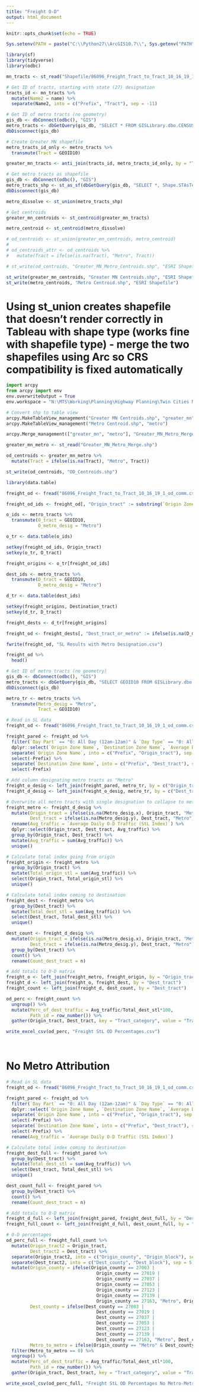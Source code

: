 ```yaml
---
title: "Freight O-D"
output: html_document
---
```


```r
knitr::opts_chunk$set(echo = TRUE)

Sys.setenv(PATH = paste("C:\\Python27\\ArcGIS10.7\\", Sys.getenv("PATH"), sep=";"))
```

```r
library(sf)
library(tidyverse)
library(odbc)

mn_tracts <- st_read("Shapefile/86096_Freight_Tract_to_Tract_10_16_19_1_origin.shp")

# Get ID of tracts, starting with state (27) designation
tracts_id <- mn_tracts %>%
  mutate(Name2 = name) %>%
  separate(Name2, into = c("Prefix", "Tract"), sep = -11)

# Get ID of metro tracts (no geometry)
gis_db <- dbConnect(odbc(), "GIS")
metro_tracts <- dbGetQuery(gis_db, "SELECT * FROM GISLibrary.dbo.CENSUS2010TIGERTRACT")
dbDisconnect(gis_db)

# Create Greater MN shapefile
metro_tracts_id_only <- metro_tracts %>%
  transmute(Tract = GEOID10)

greater_mn_tracts <- anti_join(tracts_id, metro_tracts_id_only, by = "Tract")

# Get metro tracts as shapefile
gis_db <- dbConnect(odbc(), "GIS")
metro_tracts_shp <- st_as_sf(dbGetQuery(gis_db, "SELECT *, Shape.STAsText() as wkt FROM GISLibrary.dbo.CENSUS2010TIGERTRACT"), wkt = "wkt", crs = 26915)
dbDisconnect(gis_db)

metro_dissolve <- st_union(metro_tracts_shp)

# Get centroids
greater_mn_centroids <- st_centroid(greater_mn_tracts)

metro_centroid <- st_centroid(metro_dissolve)

# od_centroids <- st_union(greater_mn_centroids, metro_centroid)
# 
# od_centroids_attr <- od_centroids %>%
#   mutate(Tract = ifelse(is.na(Tract), "Metro", Tract))

# st_write(od_centroids, "Greater_MN_Metro_Centroids.shp", "ESRI Shapefile")

st_write(greater_mn_centroids, "Greater MN Centroids.shp", "ESRI Shapefile")
st_write(metro_centroids, "Metro Centroid.shp", "ESRI Shapefile")

```

# Using st_union creates shapefile that doesn't render correctly in Tableau with shape type (works fine with shapefile type) - merge the two shapefiles using Arc so CRS compatibility is fixed automatically

```python
import arcpy
from arcpy import env
env.overwriteOutput = True
env.workspace = "N:\MTS\Working\Planning\Highway Planning\Twin Cities Mobility Needs Analysis 2020\Freight-O-D"

# Convert shp to table view
arcpy.MakeTableView_management("Greater MN Centroids.shp", "greater_mn")
arcpy.MakeTableView_management("Metro Centroid.shp", "metro")

arcpy.Merge_management(["greater_mn", "metro"], "Greater_MN_Metro_Merge")

```

```r
greater_mn_metro <- st_read("Greater_MN_Metro_Merge.shp")

od_centroids <- greater_mn_metro %>%
  mutate(Tract = ifelse(is.na(Tract), "Metro", Tract))

st_write(od_centroids, "OD_Centroids.shp")
```

```r
library(data.table)

freight_od <- fread("86096_Freight_Tract_to_Tract_10_16_19_1_od_comm.csv")

freight_od_ids <- freight_od[, "Origin_tract" := substring(`Origin Zone Name`, 10, length(`Origin Zone Name`))][, "Destination_tract" := substring(`Destination Zone Name`, 10, length(`Destination Zone Name`))]

o_ids <- metro_tracts %>%
  transmute(O_tract = GEOID10,
            O_metro_desig = "Metro")

o_tr <- data.table(o_ids)

setkey(freight_od_ids, Origin_tract)
setkey(o_tr, O_tract)

freight_origins <- o_tr[freight_od_ids]

dest_ids <- metro_tracts %>%
  transmute(D_tract = GEOID10,
            D_metro_desig = "Metro")

d_tr <- data.table(dest_ids)

setkey(freight_origins, Destination_tract)
setkey(d_tr, D_tract)

freight_dests <- d_tr[freight_origins]

freight_od <- freight_dests[, "Dest_tract_or_metro" := ifelse(is.na(D_metro_desig), D_tract, D_metro_desig)][, "Orig_tract_or_metro" := ifelse(is.na(O_metro_desig), O_tract, O_metro_desig)]

fwrite(freight_od, "SL Results with Metro Designation.csv")

freight_od %>%
  head()
```

```r
# Get ID of metro tracts (no geometry)
gis_db <- dbConnect(odbc(), "GIS")
metro_tracts <- dbGetQuery(gis_db, "SELECT GEOID10 FROM GISLibrary.dbo.CENSUS2010TIGERTRACT")
dbDisconnect(gis_db)

metro_tr <- metro_tracts %>%
  transmute(Metro_desig = "Metro",
            Tract = GEOID10)

# Read in SL data
freight_od <- fread("86096_Freight_Tract_to_Tract_10_16_19_1_od_comm.csv")

freight_pared <- freight_od %>%
  filter(`Day Part` == "0: All Day (12am-12am)" & `Day Type` == "0: All Days (M-Su)") %>%
  dplyr::select(`Origin Zone Name`, `Destination Zone Name`, `Average Daily O-D Traffic (StL Index)`) %>%
  separate(`Origin Zone Name`, into = c("Prefix", "Origin_tract"), sep = -11) %>%
  select(-Prefix) %>%
  separate(`Destination Zone Name`, into = c("Prefix", "Dest_tract"), sep = -11) %>%
  select(-Prefix)

# Add column designating metro tracts as "Metro"
freight_o_desig <- left_join(freight_pared, metro_tr, by = c("Origin_tract" = "Tract"))
freight_d_desig <- left_join(freight_o_desig, metro_tr, by = c("Dest_tract" = "Tract"))

# Overwrite all metro tracts with single designation to collapse to metro area
freight_metro <- freight_d_desig %>%
  mutate(Origin_tract = ifelse(is.na(Metro_desig.x), Origin_tract, "Metro"),
         Dest_tract = ifelse(is.na(Metro_desig.y), Dest_tract, "Metro")) %>%
  rename(Avg_traffic = `Average Daily O-D Traffic (StL Index)`) %>%
  dplyr::select(Origin_tract, Dest_tract, Avg_traffic) %>%
  group_by(Origin_tract, Dest_tract) %>%
  mutate(Avg_traffic = sum(Avg_traffic)) %>%
  unique()

# Calculate total index going from origin
freight_origin <- freight_metro %>%
  group_by(Origin_tract) %>%
  mutate(Total_origin_stl = sum(Avg_traffic)) %>%
  select(Origin_tract, Total_origin_stl) %>% 
  unique()

# Calculate total index coming to destination
freight_dest <- freight_metro %>%
  group_by(Dest_tract) %>%
  mutate(Total_dest_stl = sum(Avg_traffic)) %>%
  select(Dest_tract, Total_dest_stl) %>% 
  unique()

dest_count <- freight_d_desig %>%
  mutate(Origin_tract = ifelse(is.na(Metro_desig.x), Origin_tract, "Metro"),
         Dest_tract = ifelse(is.na(Metro_desig.y), Dest_tract, "Metro")) %>%
  group_by(Dest_tract) %>%
  count() %>%
  rename(Count_dest_tract = n)

# Add totals to O-D matrix
freight_o <- left_join(freight_metro, freight_origin, by = "Origin_tract")
freight_d <- left_join(freight_o, freight_dest, by = "Dest_tract")
freight_count <- left_join(freight_d, dest_count, by = "Dest_tract")

od_perc <- freight_count %>%
  ungroup() %>%
  mutate(Perc_of_dest_traffic = Avg_traffic/Total_dest_stl*100,
         Path_id = row_number()) %>%
  gather(Origin_tract, Dest_tract, key = "Tract_category", value = "Tract")

write_excel_csv(od_perc, "Freight StL OD Percentages.csv")

  
```

# No Metro Attribution

```r
# Read in SL data
freight_od <- fread("86096_Freight_Tract_to_Tract_10_16_19_1_od_comm.csv")

freight_pared <- freight_od %>%
  filter(`Day Part` == "0: All Day (12am-12am)" & `Day Type` == "0: All Days (M-Su)") %>%
  dplyr::select(`Origin Zone Name`, `Destination Zone Name`, `Average Daily O-D Traffic (StL Index)`) %>%
  separate(`Origin Zone Name`, into = c("Prefix", "Origin_tract"), sep = -11) %>%
  select(-Prefix) %>%
  separate(`Destination Zone Name`, into = c("Prefix", "Dest_tract"), sep = -11) %>%
  select(-Prefix) %>%
  rename(Avg_traffic = `Average Daily O-D Traffic (StL Index)`)

# Calculate total index coming to destination
freight_dest_full <- freight_pared %>%
  group_by(Dest_tract) %>%
  mutate(Total_dest_stl = sum(Avg_traffic)) %>%
  select(Dest_tract, Total_dest_stl) %>% 
  unique()

dest_count_full <- freight_pared %>%
  group_by(Dest_tract) %>%
  count() %>%
  rename(Count_dest_tract = n)

# Add totals to O-D matrix
freight_d_full <- left_join(freight_pared, freight_dest_full, by = "Dest_tract")
freight_full_count <- left_join(freight_d_full, dest_count_full, by = "Dest_tract")

# O-D percentages
od_perc_full <- freight_full_count %>%
  mutate(Origin_tract2 = Origin_tract,
         Dest_tract2 = Dest_tract) %>%
  separate(Origin_tract2, into = c("Origin_county", "Origin_block"), sep = 5) %>%
  separate(Dest_tract2, into = c("Dest_county", "Dest_block"), sep = 5) %>%
  mutate(Origin_county = ifelse(Origin_county == 27003 |
                                  Origin_county == 27019 |
                                  Origin_county == 27037 |
                                  Origin_county == 27053 |
                                  Origin_county == 27123 |
                                  Origin_county == 27139 |
                                  Origin_county == 27163, "Metro", Origin_county),
         Dest_county = ifelse(Dest_county == 27003 |
                                  Dest_county == 27019 |
                                  Dest_county == 27037 |
                                  Dest_county == 27053 |
                                  Dest_county == 27123 |
                                  Dest_county == 27139 |
                                  Dest_county == 27163, "Metro", Dest_county),
         Metro_to_metro = ifelse(Origin_county == "Metro" & Dest_county == "Metro", 1, 0)) %>%
  filter(Metro_to_metro == 0) %>%
  ungroup() %>%
  mutate(Perc_of_dest_traffic = Avg_traffic/Total_dest_stl*100,
         Path_id = row_number()) %>%
  gather(Origin_tract, Dest_tract, key = "Tract_category", value = "Tract")

write_excel_csv(od_perc_full, "Freight StL OD Percentages No Metro-Metro.csv")
```

